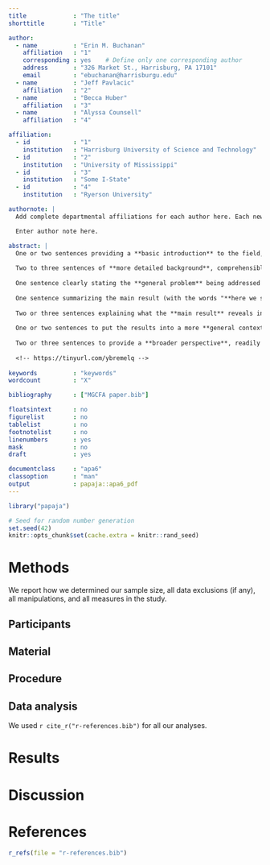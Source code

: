 ```yaml
---
title             : "The title"
shorttitle        : "Title"

author: 
  - name          : "Erin M. Buchanan"
    affiliation   : "1"
    corresponding : yes    # Define only one corresponding author
    address       : "326 Market St., Harrisburg, PA 17101"
    email         : "ebuchanan@harrisburgu.edu"
  - name          : "Jeff Pavlacic"
    affiliation   : "2"
  - name          : "Becca Huber"
    affiliation   : "3"
  - name          : "Alyssa Counsell"
    affiliation   : "4"

affiliation:
  - id            : "1"
    institution   : "Harrisburg University of Science and Technology"
  - id            : "2"
    institution   : "University of Mississippi"
  - id            : "3"
    institution   : "Some I-State"
  - id            : "4"
    institution   : "Ryerson University"

authornote: |
  Add complete departmental affiliations for each author here. Each new line herein must be indented, like this line.

  Enter author note here.

abstract: |
  One or two sentences providing a **basic introduction** to the field,  comprehensible to a scientist in any discipline.
  
  Two to three sentences of **more detailed background**, comprehensible  to scientists in related disciplines.
  
  One sentence clearly stating the **general problem** being addressed by  this particular study.
  
  One sentence summarizing the main result (with the words "**here we show**" or their equivalent).
  
  Two or three sentences explaining what the **main result** reveals in direct comparison to what was thought to be the case previously, or how the  main result adds to previous knowledge.
  
  One or two sentences to put the results into a more **general context**.
  
  Two or three sentences to provide a **broader perspective**, readily comprehensible to a scientist in any discipline.
  
  <!-- https://tinyurl.com/ybremelq -->
  
keywords          : "keywords"
wordcount         : "X"

bibliography      : ["MGCFA paper.bib"]

floatsintext      : no
figurelist        : no
tablelist         : no
footnotelist      : no
linenumbers       : yes
mask              : no
draft             : yes

documentclass     : "apa6"
classoption       : "man"
output            : papaja::apa6_pdf
---
```


```r
library("papaja")
```

```r
# Seed for random number generation
set.seed(42)
knitr::opts_chunk$set(cache.extra = knitr::rand_seed)
```



# Methods
We report how we determined our sample size, all data exclusions (if any), all manipulations, and all measures in the study. <!-- 21-word solution (Simmons, Nelson & Simonsohn, 2012; retrieved from http://ssrn.com/abstract=2160588) -->

## Participants

## Material

## Procedure

## Data analysis
We used `r cite_r("r-references.bib")` for all our analyses.


# Results

# Discussion


\newpage

# References
```r
r_refs(file = "r-references.bib")
```

\begingroup
\setlength{\parindent}{-0.5in}
\setlength{\leftskip}{0.5in}

<div id = "refs"></div>
\endgroup
